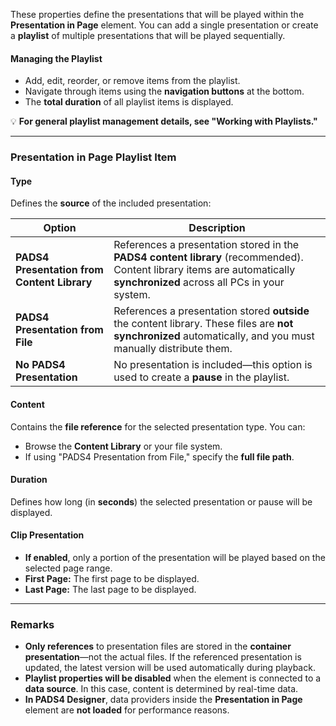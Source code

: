 
These properties define the presentations that will be played within the **Presentation in Page** element. You can add a single presentation or create a **playlist** of multiple presentations that will be played sequentially.

#### **Managing the Playlist**  
- Add, edit, reorder, or remove items from the playlist.  
- Navigate through items using the **navigation buttons** at the bottom.  
- The **total duration** of all playlist items is displayed.  

💡 **For general playlist management details, see "Working with Playlists."**  

---

### **Presentation in Page Playlist Item**  

#### **Type**  
Defines the **source** of the included presentation:  

| **Option** | **Description** |
|------------|----------------|
| **PADS4 Presentation from Content Library** | References a presentation stored in the **PADS4 content library** (recommended). Content library items are automatically **synchronized** across all PCs in your system. |
| **PADS4 Presentation from File** | References a presentation stored **outside** the content library. These files are **not synchronized** automatically, and you must manually distribute them. |
| **No PADS4 Presentation** | No presentation is included—this option is used to create a **pause** in the playlist. |

#### **Content**  
Contains the **file reference** for the selected presentation type. You can:  
- Browse the **Content Library** or your file system.  
- If using "PADS4 Presentation from File," specify the **full file path**.  

#### **Duration**  
Defines how long (in **seconds**) the selected presentation or pause will be displayed.

#### **Clip Presentation**  
- **If enabled**, only a portion of the presentation will be played based on the selected page range.  
- **First Page:** The first page to be displayed.  
- **Last Page:** The last page to be displayed.  

---

### **Remarks**  
- **Only references** to presentation files are stored in the **container presentation**—not the actual files. If the referenced presentation is updated, the latest version will be used automatically during playback.  
- **Playlist properties will be disabled** when the element is connected to a **data source**. In this case, content is determined by real-time data.  
- **In PADS4 Designer**, data providers inside the **Presentation in Page** element are **not loaded** for performance reasons.  


